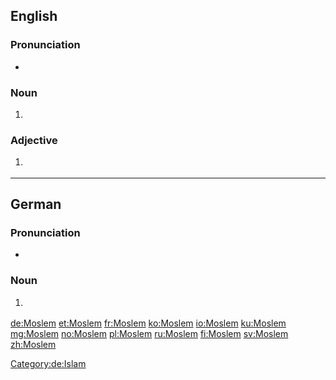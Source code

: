 {{also|moslem}}
==English==

===Pronunciation===
* {{IPA|/ˈmɒzləm/|/ˈmɒsləm/|lang=en}}

===Noun===
{{en-noun}}

# {{context|dated|lang=en}} {{alternative spelling of|Muslim}}

===Adjective===
{{en-adj|-}}

# {{context|dated|lang=en}} {{alternative spelling of|Muslim}}

----

==German==

===Pronunciation===
* {{IPA|/ˈmɔslɛm/|lang=de}}

===Noun===
{{head|de|noun|g=m}}

# {{context|dated|lang=de}} {{alternative form of|Muslim|lang=de}}

[[Category:de:Islam]]

[[de:Moslem]]
[[et:Moslem]]
[[fr:Moslem]]
[[ko:Moslem]]
[[io:Moslem]]
[[ku:Moslem]]
[[mg:Moslem]]
[[no:Moslem]]
[[pl:Moslem]]
[[ru:Moslem]]
[[fi:Moslem]]
[[sv:Moslem]]
[[zh:Moslem]]
